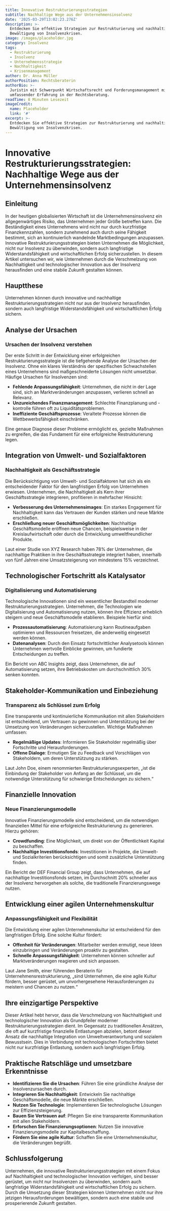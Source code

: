 ```yaml
---
title: Innovative Restrukturierungsstrategien
subtitle: Nachhaltige Wege aus der Unternehmensinsolvenz
date: '2025-03-29T13:02:23.276Z'
description: >-
  Entdecken Sie effektive Strategien zur Restrukturierung und nachhaltigen
  Bewältigung von Insolvenzkrisen.
image: /images/placeholder.jpg
category: Insolvenz
tags:
  - Restrukturierung
  - Insolvenz
  - Unternehmensstrategie
  - Nachhaltigkeit
  - Krisenmanagement
author: Dr. Anna Müller
authorPosition: Rechtsberaterin
authorBio: >-
  Juristin mit Schwerpunkt Wirtschaftsrecht und Forderungsmanagement mit
  umfassender Erfahrung in der Rechtsberatung.
readTime: 8 Minuten Lesezeit
imageCredit:
  name: Placeholder
  link: '#'
excerpt: >-
  Entdecken Sie effektive Strategien zur Restrukturierung und nachhaltigen
  Bewältigung von Insolvenzkrisen.
---
```

# Innovative Restrukturierungsstrategien: Nachhaltige Wege aus der Unternehmensinsolvenz

## Einleitung

In der heutigen globalisierten Wirtschaft ist die Unternehmensinsolvenz ein allgegenwärtiges Risiko, das Unternehmen jeder Größe betreffen kann. Die Beständigkeit eines Unternehmens wird nicht nur durch kurzfristige Finanzkennzahlen, sondern zunehmend auch durch seine Fähigkeit bestimmt, sich an kontinuierlich wandelnde Marktbedingungen anzupassen. Innovative Restrukturierungsstrategien bieten Unternehmen die Möglichkeit, nicht nur Insolvenz zu überwinden, sondern auch langfristige Widerstandsfähigkeit und wirtschaftlichen Erfolg sicherzustellen. In diesem Artikel untersuchen wir, wie Unternehmen durch die Verschmelzung von Nachhaltigkeit und technologischer Innovation aus der Insolvenz herausfinden und eine stabile Zukunft gestalten können.

## Hauptthese

Unternehmen können durch innovative und nachhaltige Restrukturierungsstrategien nicht nur aus der Insolvenz herausfinden, sondern auch langfristige Widerstandsfähigkeit und wirtschaftlichen Erfolg sichern.

## Analyse der Ursachen

### Ursachen der Insolvenz verstehen

Der erste Schritt in der Entwicklung einer erfolgreichen Restrukturierungsstrategie ist die tiefgehende Analyse der Ursachen der Insolvenz. Ohne ein klares Verständnis der spezifischen Schwachstellen eines Unternehmens sind maßgeschneiderte Lösungen nicht umsetzbar. Häufige Ursachen für Insolvenzen sind:

- **Fehlende Anpassungsfähigkeit**: Unternehmen, die nicht in der Lage sind, sich an Marktveränderungen anzupassen, verlieren schnell an Relevanz.
- **Unzureichendes Finanzmanagement**: Schlechte Finanzplanung und -kontrolle führen oft zu Liquiditätsproblemen.
- **Ineffiziente Geschäftsprozesse**: Veraltete Prozesse können die Wettbewerbsfähigkeit einschränken.
  
Eine genaue Diagnose dieser Probleme ermöglicht es, gezielte Maßnahmen zu ergreifen, die das Fundament für eine erfolgreiche Restrukturierung legen.

## Integration von Umwelt- und Sozialfaktoren

### Nachhaltigkeit als Geschäftsstrategie

Die Berücksichtigung von Umwelt- und Sozialfaktoren hat sich als ein entscheidender Faktor für den langfristigen Erfolg von Unternehmen erwiesen. Unternehmen, die Nachhaltigkeit als Kern ihrer Geschäftsstrategie integrieren, profitieren in mehrfacher Hinsicht:

- **Verbesserung des Unternehmensimages**: Ein starkes Engagement für Nachhaltigkeit kann das Vertrauen der Kunden stärken und neue Märkte erschließen.
- **Erschließung neuer Geschäftsmöglichkeiten**: Nachhaltige Geschäftsmodelle eröffnen neue Chancen, beispielsweise in der Kreislaufwirtschaft oder durch die Entwicklung umweltfreundlicher Produkte.

Laut einer Studie von XYZ Research haben 78% der Unternehmen, die nachhaltige Praktiken in ihre Geschäftsstrategie integriert haben, innerhalb von fünf Jahren eine Umsatzsteigerung von mindestens 15% verzeichnet.

## Technologischer Fortschritt als Katalysator

### Digitalisierung und Automatisierung

Technologische Innovationen sind ein wesentlicher Bestandteil moderner Restrukturierungsstrategien. Unternehmen, die Technologien wie Digitalisierung und Automatisierung nutzen, können ihre Effizienz erheblich steigern und neue Geschäftsmodelle etablieren. Beispiele hierfür sind:

- **Prozessautomatisierung**: Automatisierung kann Routineaufgaben optimieren und Ressourcen freisetzen, die anderweitig eingesetzt werden können.
- **Datenanalysen**: Durch den Einsatz fortschrittlicher Analysetools können Unternehmen wertvolle Einblicke gewinnen, um fundierte Entscheidungen zu treffen.

Ein Bericht von ABC Insights zeigt, dass Unternehmen, die auf Automatisierung setzen, ihre Betriebskosten um durchschnittlich 30% senken konnten.

## Stakeholder-Kommunikation und Einbeziehung

### Transparenz als Schlüssel zum Erfolg

Eine transparente und kontinuierliche Kommunikation mit allen Stakeholdern ist entscheidend, um Vertrauen zu gewinnen und Unterstützung bei der Umsetzung von Veränderungen sicherzustellen. Wichtige Maßnahmen umfassen:

- **Regelmäßige Updates**: Informieren Sie Stakeholder regelmäßig über Fortschritte und Herausforderungen.
- **Offene Dialoge**: Ermutigen Sie zu Feedback und Vorschlägen von Stakeholdern, um deren Unterstützung zu stärken.

Laut John Doe, einem renommierten Restrukturierungsexperten, „ist die Einbindung der Stakeholder von Anfang an der Schlüssel, um die notwendige Unterstützung für schwierige Entscheidungen zu sichern.“

## Finanzielle Innovation

### Neue Finanzierungsmodelle

Innovative Finanzierungsmodelle sind entscheidend, um die notwendigen finanziellen Mittel für eine erfolgreiche Restrukturierung zu generieren. Hierzu gehören:

- **Crowdfunding**: Eine Möglichkeit, um direkt von der Öffentlichkeit Kapital zu beschaffen.
- **Nachhaltige Investitionsfonds**: Investitionen in Projekte, die Umwelt- und Sozialkriterien berücksichtigen und somit zusätzliche Unterstützung finden.

Ein Bericht der DEF Financial Group zeigt, dass Unternehmen, die auf nachhaltige Investitionsfonds setzen, im Durchschnitt 20% schneller aus der Insolvenz hervorgehen als solche, die traditionelle Finanzierungswege nutzen.

## Entwicklung einer agilen Unternehmenskultur

### Anpassungsfähigkeit und Flexibilität

Die Entwicklung einer agilen Unternehmenskultur ist entscheidend für den langfristigen Erfolg. Eine solche Kultur fördert:

- **Offenheit für Veränderungen**: Mitarbeiter werden ermutigt, neue Ideen einzubringen und Veränderungen proaktiv zu gestalten.
- **Schnelle Anpassungsfähigkeit**: Unternehmen können schneller auf Marktveränderungen reagieren und sich anpassen.

Laut Jane Smith, einer führenden Beraterin für Unternehmensrestrukturierung, „sind Unternehmen, die eine agile Kultur fördern, besser gerüstet, um unvorhergesehene Herausforderungen zu meistern und Chancen zu nutzen.“

## Ihre einzigartige Perspektive

Dieser Artikel hebt hervor, dass die Verschmelzung von Nachhaltigkeit und technologischer Innovation als Grundpfeiler moderner Restrukturierungsstrategien dient. Im Gegensatz zu traditionellen Ansätzen, die oft auf kurzfristige finanzielle Entlastungen abzielen, betont dieser Ansatz die nachhaltige Integration von Umweltverantwortung und sozialem Bewusstsein. Dies in Verbindung mit technologischen Fortschritten bietet nicht nur kurzfristige Entlastung, sondern auch langfristigen Erfolg.

## Praktische Ratschläge und umsetzbare Erkenntnisse

- **Identifizieren Sie die Ursachen**: Führen Sie eine gründliche Analyse der Insolvenzursachen durch.
- **Integrieren Sie Nachhaltigkeit**: Entwickeln Sie nachhaltige Geschäftsmodelle, die neue Märkte erschließen.
- **Nutzen Sie Technologie**: Implementieren Sie technologische Lösungen zur Effizienzsteigerung.
- **Bauen Sie Vertrauen auf**: Pflegen Sie eine transparente Kommunikation mit allen Stakeholdern.
- **Erforschen Sie Finanzierungsoptionen**: Nutzen Sie innovative Finanzierungsmodelle zur Kapitalbeschaffung.
- **Fördern Sie eine agile Kultur**: Schaffen Sie eine Unternehmenskultur, die Veränderungen begrüßt.

## Schlussfolgerung

Unternehmen, die innovative Restrukturierungsstrategien mit einem Fokus auf Nachhaltigkeit und technologischer Innovation verfolgen, sind besser gerüstet, um nicht nur Insolvenzen zu überwinden, sondern auch langfristige Widerstandsfähigkeit und wirtschaftlichen Erfolg zu sichern. Durch die Umsetzung dieser Strategien können Unternehmen nicht nur ihre jetzigen Herausforderungen bewältigen, sondern auch eine stabile und prosperierende Zukunft gestalten.
